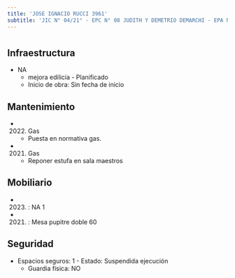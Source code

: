 ```yaml
---
title: 'JOSE IGNACIO RUCCI 3961'
subtitle: 'JIC N° 04/21° - EPC N° 08 JUDITH Y DEMETRIO DEMARCHI - EPA N° 08 JUDITH Y DEMETRIO DEMARCHI - CECIE N° 25'
---
```


#
## Infraestructura

* NA 
    + mejora edilicia - Planificado 
    + Inicio de obra: Sin fecha de inicio 






## Mantenimiento

*  (2022) Gas 
    + Puesta en normativa gas.

*  (2021) Gas 
    + Reponer estufa en sala maestros





## Mobiliario

*  (2023) : NA 1 

*  (2021) : Mesa pupitre doble 60 





## Seguridad

*  Espacios seguros: 1 - Estado: Suspendida ejecución 
    + Guardia física: NO




